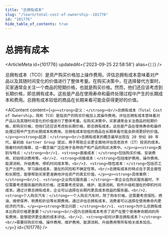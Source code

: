 ```yaml
---
title: "总拥有成本"
slug: "/learn/total-cost-of-ownership--101776"
id: "101776"
hide_table_of_contents: true
---
```



# 总拥有成本

<ArticleMeta id={101776} updatedAt={'2023-09-25 22:58:58'} alias={`[]`} />
<div className='border-solid border-b border-t-0 my-4 border-[var(--ifm-color-gray-300)]' />

总拥有成本（TCO）是资产购买价格加上操作费用。评估总拥有成本意味着对产品以及其随时间变化的价值进行了整体考量。在购买决策中，在选择替代方案时，买家通常会关注一个商品的短期价格，也就是购买价格。然而，他们还应该考虑到长期价格，即总拥有成本。这些是产品在使用寿命和最终处理过程中产生的长期成本和费用。总拥有成本较低的商品在长期来看可能会获得更好的价值。

<AIContent content={`<p><strong>定义：</strong><br/>总拥有成本（Total Cost of Ownership，简称 TCO）是指资产的购买价格加上其操作费用。评估总拥有成本意味着对产品以及其随时间变化的价值进行了整体考量。在购买决策中，买家通常会关注商品的短期价格，即购买价格，但他们还应该考虑到长期价格，即总拥有成本。这些是产品在使用寿命和最终处理过程中产生的长期成本和费用。总拥有成本较低的商品在长期来看可能会获得更好的价值。</p><p><strong>起源：</strong><br/>总拥有成本的概念最早出现在 20 世纪 80 年代，最初由 Gartner Group 提出，用于帮助企业更全面地评估信息技术（IT）投资的成本。随着时间的推移，这一概念被广泛应用于各种资产和产品的购买决策中。</p><p><strong>类别与特点：</strong><br/>1. <strong>直接成本：</strong>包括购买价格、安装费用、初始培训费用等。<br/>2. <strong>间接成本：</strong>包括维护费用、操作费用、能源消耗、升级费用、停机时间成本等。<br/>3. <strong>隐性成本：</strong>包括员工生产力损失、学习曲线成本、潜在的风险和不确定性等。<br/>总拥有成本的特点在于其全面性和长期性，能够帮助买家更准确地评估资产的真实价值。</p><p><strong>具体案例：</strong><br/>1. <strong>企业购买服务器：</strong>一家企业在购买服务器时，不仅需要考虑服务器的购买价格，还需要考虑安装、维护、能源消耗、软件升级和潜在的停机时间成本。通过计算总拥有成本，企业可以选择在长期内更具成本效益的服务器。<br/>2. <strong>个人购买汽车：</strong>一个人购买汽车时，除了购车价格，还需要考虑保险、燃油、维修保养、税费和折旧等长期费用。通过评估总拥有成本，消费者可以选择在使用寿命内更经济的汽车。</p><p><strong>常见问题：</strong><br/>1. <strong>为什么总拥有成本比购买价格更重要？</strong><br/>因为总拥有成本考虑了资产在整个使用寿命期间的所有费用，能够提供更全面的成本评估。<br/>2. <strong>如何计算总拥有成本？</strong><br/>需要将购买价格、操作费用、维护费用、能源消耗、升级费用等所有相关成本加总。</p>`} id={101776} />

